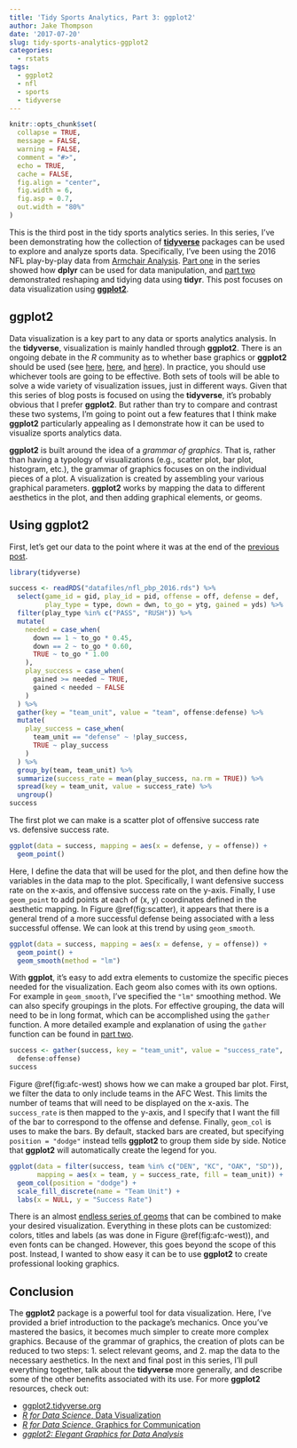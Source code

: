 ```yaml
---
title: 'Tidy Sports Analytics, Part 3: ggplot2'
author: Jake Thompson
date: '2017-07-20'
slug: tidy-sports-analytics-ggplot2
categories:
  - rstats
tags:
  - ggplot2
  - nfl
  - sports
  - tidyverse
---
```


```r
knitr::opts_chunk$set(
  collapse = TRUE,
  message = FALSE,
  warning = FALSE,
  comment = "#>",
  echo = TRUE,
  cache = FALSE,
  fig.align = "center",
  fig.width = 6,
  fig.asp = 0.7,
  out.width = "80%"
)
```

This is the third post in the tidy sports analytics series. In this series, I've been demonstrating how the collection of [**tidyverse**](http://www.tidyverse.org/) packages can be used to explore and analyze sports data. Specifically, I've been using the 2016 NFL play-by-play data from [Armchair Analysis](http://armchairanalysis.com/). [Part one](/post/tidy-sports-analytics-dplyr/index.hmtl) in the series showed how **dplyr** can be used for data manipulation, and [part two](/post/tidy-sports-analytics-tidyr/index.html) demonstrated reshaping and tidying data using **tidyr**. This post focuses on data visualization using [**ggplot2**](http://ggplot2.tidyverse.org/).

## ggplot2

Data visualization is a key part to any data or sports analytics analysis. In the **tidyverse**, visualization is mainly handled through **ggplot2**. There is an ongoing debate in the *R* community as to whether base graphics or **ggplot2** should be used (see [here](http://simplystatistics.org/2016/02/11/why-i-dont-use-ggplot2/), [here](http://varianceexplained.org/r/why-I-use-ggplot2/), and [here](http://flowingdata.com/2016/03/22/comparing-ggplot2-and-r-base-graphics/)). In practice, you should use whichever tools are going to be effective. Both sets of tools will be able to solve a wide variety of visualization issues, just in different ways. Given that this series of blog posts is focused on using the **tidyverse**, it's probably obvious that I prefer **ggplot2**. But rather than try to compare and contrast these two systems, I'm going to point out a few features that I think make **ggplot2** particularly appealing as I demonstrate how it can be used to visualize sports analytics data.

**ggplot2** is built around the idea of a *grammar of graphics*. That is, rather than having a typology of visualizations (e.g., scatter plot, bar plot, histogram, etc.), the grammar of graphics focuses on on the individual pieces of a plot. A visualization is created by assembling your various graphical parameters. **ggplot2** works by mapping the data to different aesthetics in the plot, and then adding graphical elements, or geoms.

## Using ggplot2

First, let's get our data to the point where it was at the end of the [previous post](/post/tidy-sports-analytics-tidyr/index.html).

```r
library(tidyverse)

success <- readRDS("datafiles/nfl_pbp_2016.rds") %>%
  select(game_id = gid, play_id = pid, offense = off, defense = def,
         play_type = type, down = dwn, to_go = ytg, gained = yds) %>%
  filter(play_type %in% c("PASS", "RUSH")) %>%
  mutate(
    needed = case_when(
      down == 1 ~ to_go * 0.45,
      down == 2 ~ to_go * 0.60,
      TRUE ~ to_go * 1.00
    ),
    play_success = case_when(
      gained >= needed ~ TRUE,
      gained < needed ~ FALSE
    )
  ) %>%
  gather(key = "team_unit", value = "team", offense:defense) %>%
  mutate(
    play_success = case_when(
      team_unit == "defense" ~ !play_success,
      TRUE ~ play_success
    )
  ) %>%
  group_by(team, team_unit) %>%
  summarize(success_rate = mean(play_success, na.rm = TRUE)) %>%
  spread(key = team_unit, value = success_rate) %>%
  ungroup()
success
```

The first plot we can make is a scatter plot of offensive success rate vs. defensive success rate.

```r
ggplot(data = success, mapping = aes(x = defense, y = offense)) +
  geom_point()
```

Here, I define the data that will be used for the plot, and then define how the variables in the data map to the plot. Specifically, I want defensive success rate on the x-axis, and offensive success rate on the y-axis. Finally, I use `geom_point` to add points at each of (x, y) coordinates defined in the aesthetic mapping. In Figure \@ref(fig:scatter), it appears that there is a general trend of a more successful defense being associated with a less successful offense. We can look at this trend by using `geom_smooth`.

<!-- JB: how did you select these axes? What is success rate here? A quick sentence would go a long way. I'd also talk briefly about what geom_smooth() represents statistically - show you know what regression is!-->

```r
ggplot(data = success, mapping = aes(x = defense, y = offense)) +
  geom_point() +
  geom_smooth(method = "lm")
```

With **ggplot**, it's easy to add extra elements to customize the specific pieces needed for the visualization. Each geom also comes with its own options. For example in `geom_smooth`, I've specified the `"lm"` smoothing method. <!-- JB: tell what lm stands for and why you chose it. --> We can also specify groupings in the plots. <!-- JB: Why is grouping an important strategy here? Explain and/or refer back to earlier posts.--> For effective grouping, the data will need to be in long format, which can be accomplished using the `gather` function. A more detailed example and explanation of using the `gather` function can be found in [part two](/post/tidy-sports-analytics-tidyr/index.html).

```r
success <- gather(success, key = "team_unit", value = "success_rate",
  defense:offense)
success
```

Figure \@ref(fig:afc-west) shows how we can make a grouped bar plot. First, we filter the data to only include teams in the AFC West. This limits the number of teams that will need to be displayed on the x-axis. The `success_rate` is then mapped to the y-axis, and I specify that I want the fill of the bar to correspond to the offense and defense. <!-- JB: What does this mean, really? --> Finally, `geom_col` is uses to make the bars. By default, stacked bars are created, but specifying `position = "dodge"` instead tells **ggplot2** to group them side by side. Notice that **ggplot2** will automatically create the legend for you.

```r
ggplot(data = filter(success, team %in% c("DEN", "KC", "OAK", "SD")),
       mapping = aes(x = team, y = success_rate, fill = team_unit)) +
  geom_col(position = "dodge") +
  scale_fill_discrete(name = "Team Unit") +
  labs(x = NULL, y = "Success Rate")
```

There is an almost [endless series of geoms](http://ggplot2.tidyverse.org/reference/index.html#section-layer-geoms) that can be combined to make your desired visualization. Everything in these plots can be customized: colors, titles and labels (as was done in Figure \@ref(fig:afc-west)), and even fonts can be changed. However, this goes beyond the scope of this post. Instead, I wanted to show easy it can be to use **ggplot2** to create professional looking graphics.

## Conclusion

The **ggplot2** package is a powerful tool for data visualization. Here, I've provided a brief introduction to the package's mechanics. Once you've mastered the basics, it becomes much simpler to create more complex graphics. Because of the grammar of graphics, the creation of plots can be reduced to two steps: 1. select relevant geoms, and 2. map the data to the necessary aesthetics. In the next and final post in this series, I'll pull everything together, talk about the **tidyverse** more generally, and describe some of the other benefits associated with its use. For more **ggplot2** resources, check out:

- [ggplot2.tidyverse.org](http://ggplot2.tidyverse.org/)
- [*R for Data Science*, Data Visualization](http://r4ds.had.co.nz/data-visualisation.html)
- [*R for Data Science*, Graphics for Communication](http://r4ds.had.co.nz/graphics-for-communication.html)
- [*ggplot2: Elegant Graphics for Data Analysis*](https://www.amazon.com/ggplot2-Elegant-Graphics-Data-Analysis/dp/331924275X/ref=as_li_ss_tl?ie=UTF8&linkCode=sl1&tag=ggplot2-20&linkId=4b4de5146fdafd09b8035e8aa656f300)
